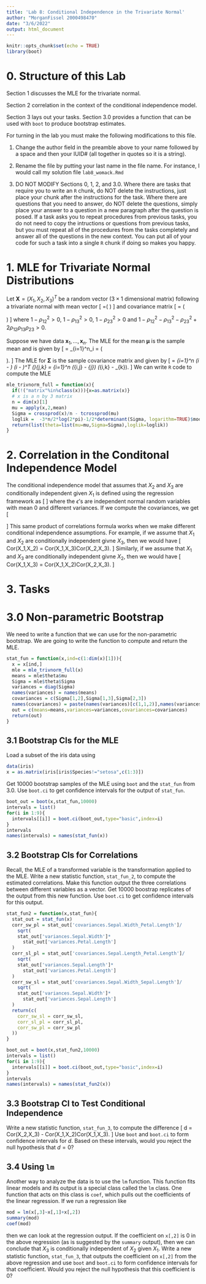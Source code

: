 ```yaml
---
title: 'Lab 8: Conditional Independence in the Trivariate Normal'
author: "MorganFissel 2000498470"
date: "3/6/2022"
output: html_document
---
```


```r
knitr::opts_chunk$set(echo = TRUE)
library(boot)
```

# 0. Structure of this Lab
Section 1 discusses the MLE for the trivariate normal.

Section 2 correlation in the context of the conditional independence model.

Section 3 lays out your tasks. Section 3.0 provides a function that can be used with `boot` to produce bootstrap estimates.

For turning in the lab you must make the following modifications to this file.

1. Change the author field in the preamble above to your name followed by a space and then your IUID#  (all together in quotes so it is a string).

2. Rename the file by putting your last name in the file name. For instance, I would call my solution file `lab8_womack.Rmd`

3. DO NOT MODIFY Sections 0, 1, 2, and 3.0. Where there are tasks that require you to write an `R` chunk, do NOT delete the instructions, just place your chunk after the instructions for the task. Where there are questions that you need to answer, do NOT delete the questions, simply place your answer to a question in a new paragraph after the question is posed. If a task asks you to repeat procedures from previous tasks, you do not need to copy the intructions or questions from previous tasks, but you must repeat all of the procedures from the tasks completely and answer all of the questions in the new context. You can put all of your code for such a task into a single `R` chunk if doing so makes you happy.


# 1. MLE for Trivariate Normal Distributions
Let $\mathbf{X}=(X_1,X_2,X_3)^T$ be a random vector ($3\times 1$ dimensional matrix) following a trivariate normal with mean vector 
\[
\boldsymbol{\mu}=\left(\begin{array}{c}\mu_1\\\mu_2\\\mu_3\end{array}\right)
\]
and covariance matrix
\[
\boldsymbol{\Sigma} = 
\left(
\begin{array}{ccc}
\sigma_1^2 &\sigma_1\sigma_2\rho_{12} &\sigma_1\sigma_3\rho_{13}\\
\sigma_1\sigma_2\rho_{12} &\sigma_2^2 &\sigma_2\sigma_3\rho_{23}\\
\sigma_1\sigma_3\rho_{13} &\sigma_2\sigma_3\rho_{23} &\sigma_3^2
\end{array}
\right)
\]
where $1-\rho_{12}^2>0$, $1-\rho_{13}^2>0$, $1-\rho_{23}^2>0$ and $1-\rho_{12}^2-\rho_{13}^2-\rho_{23}^2+2\rho_{12}\rho_{13}\rho_{23} > 0$.

Suppose we have data $\mathbf{x}_1,\ldots,\mathbf{x}_n$. The MLE for the mean $\boldsymbol{\mu}$ is the sample mean and is given by
\[
\boldsymbol{\widehat{\mu}} = \frac{1}{n}\sum_{i=1}^n\mathbf{x}_i
=
\left(
\begin{array}{c}
\frac{1}{n}\sum_{i=1}^n x_{i,1}\\
\frac{1}{n}\sum_{i=1}^n x_{i,2}\\
\frac{1}{n}\sum_{i=1}^n x_{i,3}
\end{array}
\right).
\]
The MLE for $\boldsymbol{\Sigma}$ is the sample covariance matrix and given by 
\[
\boldsymbol{\widehat{\Sigma}}
=
\frac{1}{n}\sum_{i=1}^n
\left(\mathbf{x}_i - \boldsymbol{\widehat{\mu}}\right)
\left(\mathbf{x}_i - \boldsymbol{\widehat{\mu}}\right)^T
\quad
\text{where}
\quad
\left(\boldsymbol{\widehat{\Sigma}}\right)_{j,k}
=
\frac{1}{n}\sum_{i=1}^n
\left(\mathbf{x}_{i,j} - \boldsymbol{\widehat{\mu}}_{j}\right)
\left(\mathbf{x}_{i,k} - \boldsymbol{\widehat{\mu}}_{k}\right).
\]
We can write `R` code to compute the MLE
```r
mle_trivnorm_full = function(x){
  if(!("matrix"%in%class(x))){x=as.matrix(x)}
  # x is a n by 3 matrix
  n = dim(x)[1]
  mu = apply(x,2,mean)
  Sigma = crossprod(x)/n - tcrossprod(mu)
  loglik =  -3*n/2*log(2*pi)-1/2*determinant(Sigma, logarithm=TRUE)$modulus - n/2
  return(list(theta=list(mu=mu,Sigma=Sigma),loglik=loglik))
}
```

# 2. Correlation in the Conditonal Independence Model
The conditional independence model that assumes that $X_2$ and $X_3$ are conditionally independent given $X_1$ is defined using the regression framework as
\[
\begin{array}{rcl}
X_1 &=& \mu_1 + \epsilon_1\\
X_2 &=& \alpha_0 +\alpha_1 X_1 + \epsilon_{1|2}\\
X_3 &=& \beta_0 +\beta_1 X_1 + \epsilon_{3|1,2}
\end{array}
\]
where the $\epsilon$'s are independent normal random variables with mean $0$ and different variances. If we compute the covariances, we get
\[
\begin{array}{rcl}
Cov(X_1,X_2) &=& = \alpha_1 Var(X_1)\\
Cov(X_1,X_3) &=& = \beta_1 Var(X_1)\\
Cov(X_2,X_3) &=& = \alpha_1\beta_1 Var(X_1)\\
&=& \frac{Cov(X_1,X_2)Cov(X_1,X_3)}{Var(X_1)}\\
Cor(X_2,X_3) &=& Cor(X_1,X_2)Cor(X_1,X_3).
\end{array}
\]
This same product of correlations formula works when we make different conditional independence assumptions. For example, if we assume that $X_1$ and $X_2$ are conditionally independent givne $X_3$, then we would have
\[
Cor(X_1,X_2) = Cor(X_1,X_3)Cor(X_2,X_3).
\]
Similarly, if we assume that $X_1$ and $X_3$ are conditionally independent givne $X_2$, then we would have
\[
Cor(X_1,X_3) = Cor(X_1,X_2)Cor(X_2,X_3).
\]


# 3. Tasks

# 3.0 Non-parametric Bootstrap
We need to write a function that we can use for the non-parametric bootstrap. We are going to write the function to compute and return the MLE.
```r
stat_fun = function(x,ind=c(1:dim(x)[1])){
  x = x[ind,]
  mle = mle_trivnorm_full(x)
  means = mle$theta$mu
  Sigma = mle$theta$Sigma
  variances = diag(Sigma)
  names(variances) = names(means)
  covariances = c(Sigma[1,2],Sigma[1,3],Sigma[2,3])
  names(covariances) = paste(names(variances)[c(1,1,2)],names(variances)[c(2,3,3)],sep="_")
  out = c(means=means,variances=variances,covariances=covariances)
  return(out)
}
```

## 3.1 Bootstrap CIs for the MLE
Load a subset of the iris data using
```r
data(iris)
x = as.matrix(iris[iris$Species!="setosa",c(1:3)])
```
Get 10000 bootstrap samples of the MLE using `boot` and the `stat_fun` from 3.0. Use `boot.ci` to get confidence intervals for the output of `stat_fun`.

```r
boot_out = boot(x,stat_fun,10000)
intervals = list()
for(i in 1:9){
  intervals[[i]] = boot.ci(boot_out,type="basic",index=i)
}
intervals
names(intervals) = names(stat_fun(x))
```

## 3.2 Bootstrap CIs for Correlations
Recall, the MLE of a transformed variable is the transformation applied to the MLE. Write a new statistic function, `stat_fun_2`, to compute the estimated correlations. Make this function output the three correlations between different variables as a vector. Get 10000 boostrap replicates of the output from this new function. Use `boot.ci` to get confidence intervals for this output.
```r
stat_fun2 = function(x,stat_fun){
  stat_out = stat_fun(x)
  corr_sw_pl = stat_out['covariances.Sepal.Width_Petal.Length']/
    sqrt(
    stat_out['variances.Sepal.Width']*
      stat_out['variances.Petal.Length']
  )
  corr_sl_pl = stat_out['covariances.Sepal.Length_Petal.Length']/
    sqrt(
    stat_out['variances.Sepal.Length']*
      stat_out['variances.Petal.Length']
  )
  corr_sw_sl = stat_out['covariances.Sepal.Width_Sepal.Length']/
    sqrt(
    stat_out['variances.Sepal.Width']*
      stat_out['variances.Sepal.Length']
  )
  return(c(
    corr_sw_sl = corr_sw_sl,
    corr_sl_pl = corr_sl_pl,
    corr_sw_pl = corr_sw_pl
  ))
}
```
```r
boot_out = boot(x,stat_fun2,10000)
intervals = list()
for(i in 1:9){
  intervals[[i]] = boot.ci(boot_out,type="basic",index=i)
}
intervals
names(intervals) = names(stat_fun2(x))
```

## 3.3 Bootstrap CI to Test Conditional Independence
Write a new statistic function, `stat_fun_3`, to compute the difference
\[
d = Cor(X_2,X_3) - Cor(X_1,X_2)Cor(X_1,X_3).
\]
Use `boot` and `boot.ci` to form confidence intervals for $d$. Based on these intervals, would you reject the null hypothesis that $d=0$?

## 3.4 Using `lm`
Another way to analyze the data is to use the `lm` function. This function fits linear models and its output is a special class called the `lm` class. One function that acts on this class is `coef`, which pulls out the coefficients of the linear regression. If we run a regression like
```r
mod = lm(x[,3]~x[,1]+x[,2])
summary(mod)
coef(mod)
```
then we can look at the regression output. If the coefficient on `x[,2]` is 0 in the above regression (as is suggested by the `summary` output), then we can conclude that $X_3$ is conditionally independent of $X_2$ given $X_1$. Write a new statistic function, `stat_fun_3`, that outputs the coefficient on `x[,2]` from the above regression and use `boot` and `boot.ci` to form confidence intervals for that coefficient. Would you reject the null hypothesis that this coefficient is 0?